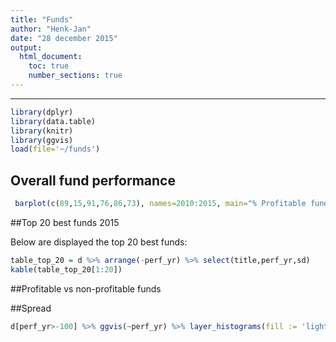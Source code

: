 ```yaml
---
title: "Funds"
author: "Henk-Jan"
date: "28 december 2015"
output: 
  html_document:
    toc: true
    number_sections: true
---
```

---
```r
library(dplyr)
library(data.table)
library(knitr)
library(ggvis)
load(file='~/funds')
```
## Overall fund performance

```r
 barplot(c(89,15,91,76,86,73), names=2010:2015, main="% Profitable funds")
```

##Top 20 best funds 2015

Below are displayed the top 20 best funds:

```r
table_top_20 = d %>% arrange(-perf_yr) %>% select(title,perf_yr,sd) 
kable(table_top_20[1:20])
```


##Profitable vs non-profitable funds

##Spread
```r
d[perf_yr>-100] %>% ggvis(~perf_yr) %>% layer_histograms(fill := 'lightgreen', stroke := 'white') %>% add_axis("x",title = "Year performance")
```